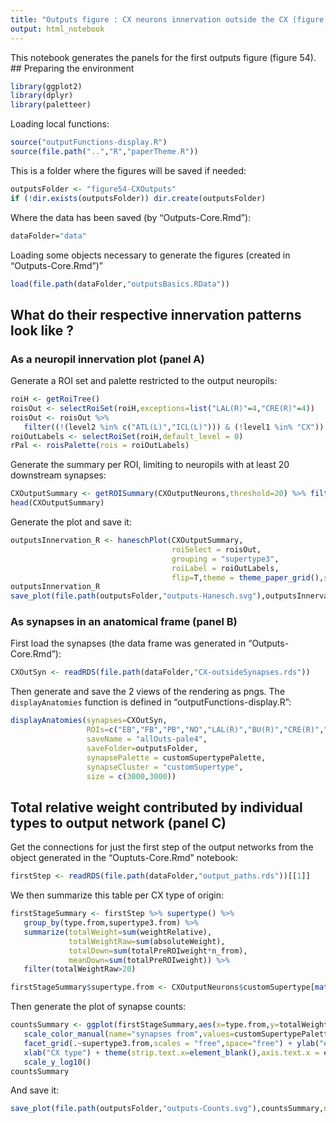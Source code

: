 ```yaml
---
title: "Outputs figure : CX neurons innervation outside the CX (figure 54)"
output: html_notebook
---
```


This notebook generates the panels for the first outputs figure (figure 54).
## Preparing the environment
```r
library(ggplot2)
library(dplyr)
library(paletteer)
```
Loading local functions:
```r
source("outputFunctions-display.R")
source(file.path("..","R","paperTheme.R"))
```

This is a folder where the figures will be saved if needed:
```r
outputsFolder <- "figure54-CXOutputs"
if (!dir.exists(outputsFolder)) dir.create(outputsFolder)
```
Where the data has been saved (by "Outputs-Core.Rmd"):
```r
dataFolder="data"
```

Loading some objects necessary to generate the figures (created in "Outputs-Core.Rmd")"
```r
load(file.path(dataFolder,"outputsBasics.RData"))
```

## What do their respective innervation patterns look like ?
### As a neuropil innervation plot (panel A)
Generate a ROI set and palette restricted to the output neuropils:
```r
roiH <- getRoiTree()
roisOut <- selectRoiSet(roiH,exceptions=list("LAL(R)"=4,"CRE(R)"=4))
roisOut <- roisOut %>% 
   filter((!(level2 %in% c("ATL(L)","ICL(L)"))) & (!level1 %in% "CX")) 
roiOutLabels <- selectRoiSet(roiH,default_level = 0)
rPal <- roisPalette(rois = roiOutLabels)
```

Generate the summary per ROI, limiting to neuropils with at least 20 downstream synapses:
```r
CXOutputSummary <- getROISummary(CXOutputNeurons,threshold=20) %>% filter(downstream>20)
head(CXOutputSummary)
```

Generate the plot and save it:
```r
outputsInnervation_R <- haneschPlot(CXOutputSummary,
                                    roiSelect = roisOut,
                                    grouping = "supertype3",
                                    roiLabel = roiOutLabels,
                                    flip=T,theme = theme_paper_grid(),showCount = T)
outputsInnervation_R
save_plot(file.path(outputsFolder,"outputs-Hanesch.svg"),outputsInnervation_R,ncol=1.3,nrow=7,base_width = 8.5,base_height = 11/15)
```

### As synapses in an anatomical frame (panel B)
First load the synapses (the data frame was generated in "Outputs-Core.Rmd"):
```r
CXOutSyn <- readRDS(file.path(dataFolder,"CX-outsideSynapses.rds"))
```

Then generate and save the 2 views of the rendering as pngs. The `displayAnatomies` function is defined in "outputFunctions-display.R":
```r
displayAnatomies(synapses=CXOutSyn,
                 ROIs=c("EB","FB","PB","NO","LAL(R)","BU(R)","CRE(R)","SMP(R)","WED(R)","SLP(R)","SIP(R)","SPS(R)","IPS(R)"),
                 saveName = "allOuts-pale4",
                 saveFolder=outputsFolder,
                 synapsePalette = customSupertypePalette,
                 synapseCluster = "customSupertype",
                 size = c(3000,3000))
```

## Total relative weight contributed by individual types to output network (panel C)

Get the connections for just the first step of the output networks from the object generated in the "Ouptuts-Core.Rmd" notebook:
```r
firstStep <- readRDS(file.path(dataFolder,"output_paths.rds"))[[1]]
```

We then summarize this table per CX type of origin:
```r
firstStageSummary <- firstStep %>% supertype() %>% 
   group_by(type.from,supertype3.from) %>% 
   summarize(totalWeight=sum(weightRelative),
             totalWeightRaw=sum(absoluteWeight),
             totalDown=sum(totalPreROIweight*n_from),
             meanDown=sum(totalPreROIweight)) %>% 
   filter(totalWeightRaw>20)

firstStageSummary$supertype.from <- CXOutputNeurons$customSupertype[match(firstStageSummary$type.from,CXOutputNeurons$type)]
```
Then generate the plot of synapse counts:
```r

countsSummary <- ggplot(firstStageSummary,aes(x=type.from,y=totalWeightRaw,color=supertype.from)) + geom_point() + 
   scale_color_manual(name="synapses from",values=customSupertypePalette) + theme_paper() + 
   facet_grid(.~supertype3.from,scales = "free",space="free") + ylab("# downstream synapses") + 
   xlab("CX type") + theme(strip.text.x=element_blank(),axis.text.x = element_text(angle=90,hjust = 1,vjust=0.5)) +
   scale_y_log10()
countsSummary
```
And save it:
```r
save_plot(file.path(outputsFolder,"outputs-Counts.svg"),countsSummary,ncol=1.3,nrow=3,base_width = 8.5,base_height = 11/15)
```


